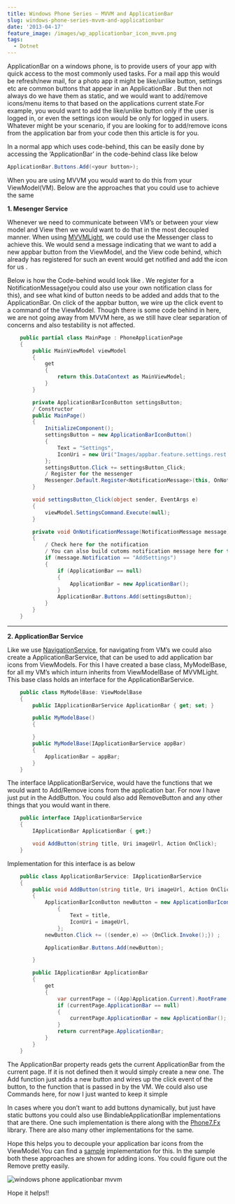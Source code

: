 ```yaml
---
title: Windows Phone Series – MVVM and ApplicationBar
slug: windows-phone-series-mvvm-and-applicationbar
date: '2013-04-17'
feature_image: /images/wp_applicationbar_icon_mvvm.png
tags:
  - Dotnet
---
```

ApplicationBar on a windows phone, is to provide users of your app with quick access to the most commonly used tasks. For a mail app this would be refresh/new mail, for a photo app it might be like/unlike button, settings etc are common buttons that appear in an ApplicationBar . But then not always do we have them as static, and we would want to add/remove icons/menu items to that based on the applications current state.For example, you would want to add the like/unlike button only if the user is logged in, or even the settings icon would be only for logged in users. Whatever might be your scenario, if you are looking for to add/remove icons from the application bar from your code then this article is for you.

In a normal app which uses code-behind, this can be easily done by accessing the ‘ApplicationBar’ in the code-behind class like below

```csharp
ApplicationBar.Buttons.Add(<your button>);

```

When you are using MVVM you would want to do this from your ViewModel(VM). Below are the approaches that you could use to achieve the same

**1\. Mesenger Service**

Whenever we need to communicate between VM’s or between your view model and View then we would want to do that in the most decoupled manner. When using [MVVMLight](http://www.galasoft.ch/mvvm/), we could use the Messenger class to achieve this. We would send a message indicating that we want to add a new appbar button from the ViewModel, and the View code behind, which already has registered for such an event would get notified and add the icon for us .

Below is how the Code-behind would look like . We register for a NotificationMessage(you could also use your own notification class for this), and see what kind of button needs to be added and adds that to the ApplicationBar. On click of the appbar button, we wire up the click event to a command of the ViewModel. Though there is some code behind in here, we are not going away from MVVM here, as we still have clear separation of concerns and also testability is not affected.

```csharp
    public partial class MainPage : PhoneApplicationPage
    {
        public MainViewModel viewModel
        {
            get
            {
                return this.DataContext as MainViewModel;
            }
        }

        private ApplicationBarIconButton settingsButton;
        / Constructor
        public MainPage()
        {
            InitializeComponent();
            settingsButton = new ApplicationBarIconButton()
            {
                Text = "Settings",
                IconUri = new Uri("Images/appbar.feature.settings.rest.png", UriKind.Relative)
            };
            settingsButton.Click += settingsButton_Click;
            / Register for the messenger
            Messenger.Default.Register<NotificationMessage>(this, OnNotificationMessage);
        }

        void settingsButton_Click(object sender, EventArgs e)
        {
            viewModel.SettingsCommand.Execute(null);
        }

        private void OnNotificationMessage(NotificationMessage message)
        {
            / Check here for the notification
            / You can also build cutoms notification message here for this by inheriting from MessageBase
            if (message.Notification == "AddSettings")
            {
                if (ApplicationBar == null)
                {
                    ApplicationBar = new ApplicationBar();
                }
                ApplicationBar.Buttons.Add(settingsButton);
            }
        }
    }


```

---

**2\. ApplicationBar Service**

Like we use [NavigationService](http://www.geekchamp.com/articles/mvvm-in-real-life-windows-phone-applications-part2), for navigating from VM’s we could also create a ApplicationBarService, that can be used to add application bar icons from ViewModels. For this I have created a base class, MyModelBase, for all my VM’s which inturn inherits from ViewModelBase of MVVMLight. This base class holds an interface for the ApplicationBarService.

```csharp
    public class MyModelBase: ViewModelBase
    {
        public IApplicationBarService ApplicationBar { get; set; }

        public MyModelBase()
        {

        }
        public MyModelBase(IApplicationBarService appBar)
        {
            ApplicationBar = appBar;
        }
    }


```

The interface IApplicationBarService, would have the functions that we would want to Add/Remove icons from the application bar. For now I have just put in the AddButton. You could also add RemoveButton and any other things that you would want in there.

```csharp
    public interface IApplicationBarService
    {
        IApplicationBar ApplicationBar { get;}

        void AddButton(string title, Uri imageUrl, Action OnClick);
    }

```

Implementation for this interface is as below

```csharp
    public class ApplicationBarService: IApplicationBarService
    {
        public void AddButton(string title, Uri imageUrl, Action OnClick)
        {
            ApplicationBarIconButton newButton = new ApplicationBarIconButton()
                {
                    Text = title,
                    IconUri = imageUrl,
                };
            newButton.Click += ((sender,e) => {OnClick.Invoke();}) ;

            ApplicationBar.Buttons.Add(newButton);

        }

        public IApplicationBar ApplicationBar
        {
            get
            {
                var currentPage = ((App)Application.Current).RootFrame.Content as PhoneApplicationPage;
                if (currentPage.ApplicationBar == null)
                {
                    currentPage.ApplicationBar = new ApplicationBar();
                }
                return currentPage.ApplicationBar;
            }
        }
    }

```

The ApplicationBar property reads gets the current ApplicationBar from the current page. If it is not defined then it would simply create a new one. The Add function just adds a new button and wires up the click event of the button, to the function that is passed in by the VM. We could also use Commands here, for now I just wanted to keep it simple

In cases where you don’t want to add buttons dynamically, but just have static buttons you could also use BindableApplicationBar implementations that are there. One such implementation is there along with the [Phone7.Fx](http://phone7.codeplex.com/) library. There are also many other implementations for the same.

Hope this helps you to decouple your application bar icons from the ViewModel.You can find a [sample](https://github.com/rahulpnath/Blog/tree/master/PhoneAppBarMvvm) implementation for this. In the sample both these approaches are shown for adding icons. You could figure out the Remove pretty easily.

![windows phone applicationbar mvvm](/images/wp_applicationbar_icon_mvvm.png)

Hope it helps!!
